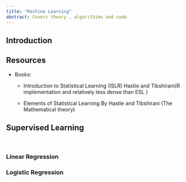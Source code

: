 ```yaml
---
title: "Machine Learning"
abstract: Covers theory , algorithims and code.
---
```


## Introduction

## Resources
* Books:
  * Introduction to Statistical Learning (ISLR) Hastie and Tibshirani(R implementation and relatively less dense than ESL )
    
  * Elements of Statistical Learning By Hastie and Tibshirani (The Mathematical theory)
  
## Supervised Learning 
<br/>   

### Linear Regression



### Logistic Regression